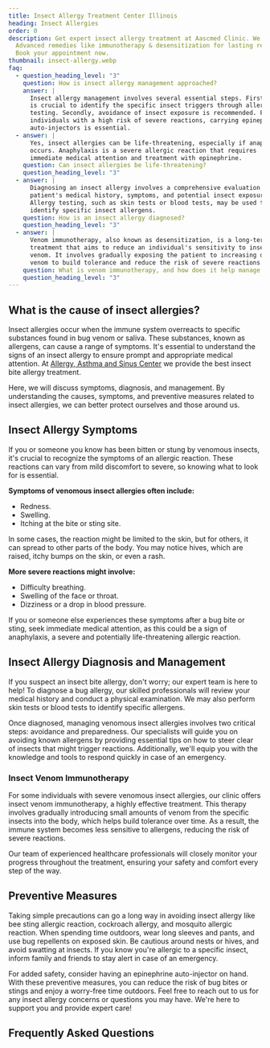 ```yaml
---
title: Insect Allergy Treatment Center Illinois
heading: Insect Allergies
order: 0
description: Get expert insect allergy treatment at Aascmed Clinic. We offer
  Advanced remedies like immunotherapy & desensitization for lasting relief.
  Book your appointment now.
thumbnail: insect-allergy.webp
faq:
  - question_heading_level: "3"
    question: How is insect allergy management approached?
    answer: |
      Insect allergy management involves several essential steps. Firstly, it
      is crucial to identify the specific insect triggers through allergy
      testing. Secondly, avoidance of insect exposure is recommended. For
      individuals with a high risk of severe reactions, carrying epinephrine
      auto-injectors is essential.
  - answer: |
      Yes, insect allergies can be life-threatening, especially if anaphylaxis
      occurs. Anaphylaxis is a severe allergic reaction that requires
      immediate medical attention and treatment with epinephrine.
    question: Can insect allergies be life-threatening?
    question_heading_level: "3"
  - answer: |
      Diagnosing an insect allergy involves a comprehensive evaluation of the
      patient's medical history, symptoms, and potential insect exposures.
      Allergy testing, such as skin tests or blood tests, may be used to
      identify specific insect allergens.
    question: How is an insect allergy diagnosed?
    question_heading_level: "3"
  - answer: |
      Venom immunotherapy, also known as desensitization, is a long-term
      treatment that aims to reduce an individual's sensitivity to insect
      venom. It involves gradually exposing the patient to increasing doses of
      venom to build tolerance and reduce the risk of severe reactions.
    question: What is venom immunotherapy, and how does it help manage insect allergies?
    question_heading_level: "3"
---
```

## What is the cause of insect allergies?

Insect allergies occur when the immune system overreacts to specific substances found in bug venom or saliva. These substances, known as allergens, can cause a range of symptoms. It's essential to understand the signs of an insect allergy to ensure prompt and appropriate medical attention. At [Allergy, Asthma and Sinus Center](/) we provide the best insect bite allergy treatment.

Here, we will discuss symptoms, diagnosis, and management. By understanding the causes, symptoms, and preventive measures related to insect allergies, we can better protect ourselves and those around us.

<ButtonList />

## Insect Allergy Symptoms

If you or someone you know has been bitten or stung by venomous insects, it's crucial to recognize the symptoms of an allergic reaction. These reactions can vary from mild discomfort to severe, so knowing what to look for is essential.

**Symptoms of venomous insect allergies often include:**

- Redness.
- Swelling.
- Itching at the bite or sting site. 

In some cases, the reaction might be limited to the skin, but for others, it can spread to other parts of the body. You may notice hives, which are raised, itchy bumps on the skin, or even a rash.

**More severe reactions might involve:**

- Difficulty breathing.
- Swelling of the face or throat.
- Dizziness or a drop in blood pressure. 

If you or someone else experiences these symptoms after a bug bite or sting, seek immediate medical attention, as this could be a sign of anaphylaxis, a severe and potentially life-threatening allergic reaction.

## Insect Allergy Diagnosis and Management

If you suspect an insect bite allergy, don't worry; our expert team is here to help! To diagnose a bug allergy, our skilled professionals will review your medical history and conduct a physical examination. We may also perform skin tests or blood tests to identify specific allergens.

Once diagnosed, managing venomous insect allergies involves two critical steps: avoidance and preparedness. Our specialists will guide you on avoiding known allergens by providing essential tips on how to steer clear of insects that might trigger reactions. Additionally, we'll equip you with the knowledge and tools to respond quickly in case of an emergency.

### Insect Venom Immunotherapy

For some individuals with severe venomous insect allergies, our clinic offers insect venom immunotherapy, a highly effective treatment. This therapy involves gradually introducing small amounts of venom from the specific insects into the body, which helps build tolerance over time. As a result, the immune system becomes less sensitive to allergens, reducing the risk of severe reactions.

Our team of experienced healthcare professionals will closely monitor your progress throughout the treatment, ensuring your safety and comfort every step of the way.

## Preventive Measures

Taking simple precautions can go a long way in avoiding insect allergy like bee sting allergic reaction, cockroach allergy, and mosquito allergic reaction. When spending time outdoors, wear long sleeves and pants, and use bug repellents on exposed skin. Be cautious around nests or hives, and avoid swatting at insects. If you know you're allergic to a specific insect, inform family and friends to stay alert in case of an emergency. 

For added safety, consider having an epinephrine auto-injector on hand. With these preventive measures, you can reduce the risk of bug bites or stings and enjoy a worry-free time outdoors. Feel free to reach out to us for any insect allergy concerns or questions you may have. We're here to support you and provide expert care!

<ContactBanner />

## Frequently Asked Questions




